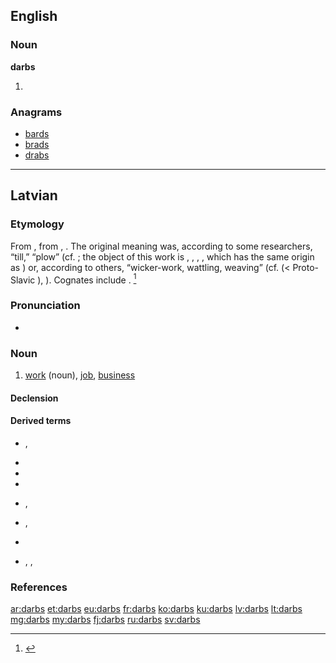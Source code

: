 ==English==

===Noun===
'''darbs'''

# {{plural of|darb}}

===Anagrams===
* [[bards#English|bards]]
* [[brads#English|brads]]
* [[drabs#English|drabs]]

----

==Latvian==

===Etymology===
From {{etyl|bat-pro|lv}} {{recons|dar-bas|lang=bat-pro}}, from {{etyl|ine-pro|lv}} {{recons|der-|lang=ine-pro}}, {{recons|dar-||to tear, to split|lang=ine-pro}}. The original meaning was, according to some researchers, “till,” “plow” (cf. {{etyl|ru|-}} {{term|дерба||breaking; newly ploughed field|tr=derbá|lang=ru}}; the object of this work is {{etyl|non|-}} {{term|torf|lang=non}}, {{term|torfa||turf, sod, peat|lang=non}}, {{etyl|de|-}} {{term|Torf||peat|lang=de}}, {{etyl|en|-}} {{term|turf|lang=en}}, which has the same origin as {{etyl|ru|-}} {{term|дёрн||sod, turf|tr=djorn|lang=ru}}) or, according to others, “wicker-work, wattling, weaving” (cf. {{etyl|be|-}} {{term|дораб||basket|tr=dórab|lang=be}} (< Proto-Slavic {{recons|dorbь|lang=sla-pro}}), {{term|доровиць||tr=doróvits'|to bend|lang=be}}). Cognates include {{etyl|lt|-}} {{term|darbas|dárbas|lang=lt}}. <ref>{{R:lv:LEV}}</ref>

===Pronunciation===
* {{lv-IPA|dârbs|broken}}
{{rfap|lang=lv}}

===Noun===
{{lv-noun|m|1st}}

# [[work]] (noun), [[job]], [[business]]

====Declension====
{{lv-decl-noun|darb|s|1st}}

====Derived terms====
{{top2}}
* {{l/lv|darba lauks}}, {{l/lv|darbalauks}}
* {{l/lv|darbarīks}}
* {{l/lv|darbība}}
* {{l/lv|darbīgs}}
{{mid2}}
* {{l/lv|darbinieks}}, {{l/lv|darbiniece}}
* {{l/lv|darbistaba}}, {{l/lv|darba istaba}}
* {{l/lv|darboties}}
* {{l/lv|iedarbe}}, {{l/lv|iedarbība}}, {{l/lv|iedarbīgs}}
{{bottom}}

===References===
<references />

[[ar:darbs]]
[[et:darbs]]
[[eu:darbs]]
[[fr:darbs]]
[[ko:darbs]]
[[ku:darbs]]
[[lv:darbs]]
[[lt:darbs]]
[[mg:darbs]]
[[my:darbs]]
[[fj:darbs]]
[[ru:darbs]]
[[sv:darbs]]